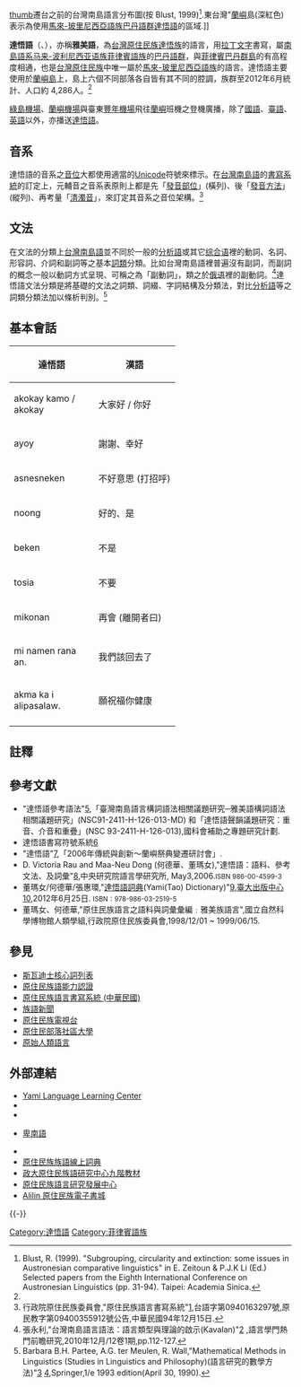 {{noteTA
|1=zh-cn:语法;zh-hk:文法;zh-tw:文法;
}}
{{Infobox Language
|name = 達悟語
|nativename = Tao
|states = [[臺灣|臺灣]]
|region={{ROC|臺東縣}}[[蘭嶼鄉|蘭嶼鄉]]
|speakers = 2700人
|date= 2008年
|ref= <ref name=taospeakers>"Yami"[http://www.unesco.org/languages-atlas/index.php],UNESCO Interactive Atlas of the World’s Languages in Danger
,2016年/6月03日查閱.</ref>
|familycolor=Austronesian
|fam1=[[南島語系|南島語系]]
|fam2=[[馬來-玻里尼西亞語族|馬來-玻里尼西亞語族]]
|fam3=[[菲律賓語族|菲律賓語族]]
|fam4=[[巴丹語群|巴丹語群]]
|script = [[原住民族語言書寫系統|達悟語羅馬字]]（[[拉丁字母|拉丁字母]]）
|nation={{TWN}}[[蘭嶼|蘭嶼]]<ref>{{cite web|url=http://www.rootlaw.com.tw/LawArticle.aspx?LawID=A040350000004700-1060614|title=原住民族語言發展法}}</ref>
|agency=台灣[[原住民族委員會|原住民族委員會]]、[[中央研究院|中央研究院]] (''Academia Sinica'')
|iso2=map
|iso3=tao
|vitality=d
}}
[[文件:Formosan_languages.png|thumb]]遷台之前的台灣南島語言分布圖(按 Blust, 1999)<ref>Blust, R. (1999). "Subgrouping, circularity and extinction: some issues in Austronesian comparative linguistics" in E. Zeitoun & P.J.K Li (Ed.) Selected papers from the Eighth International Conference on Austronesian Linguistics (pp. 31-94). Taipei: Academia Sinica.</ref>.東台灣"[[蘭嶼|蘭嶼]]島(深紅色)表示為使用[[馬來-玻里尼西亞語族|馬來-玻里尼西亞語族]][[巴丹語群|巴丹語群]][[達悟語|達悟語]]的區域.]]

'''達悟語'''（{{lang-tao|Ciriciring No Tao|links=no}}、{{lang|tao|Ireriak No Tao}}），亦稱'''雅美語'''，為[[台灣原住民族|台灣原住民族]][[達悟族|達悟族]]的語言，用[[拉丁文字|拉丁文字]]書寫，屬[[南島語系|南島語系]][[马来-波利尼西亚语族|马来-波利尼西亚语族]][[菲律賓語族|菲律賓語族]]的[[巴丹語群|巴丹語群]]，與[[菲律賓|菲律賓]][[巴丹群島|巴丹群島]]的{{link-en|伊巴丹語|Ivatan_language}}有高程度相通，也是[[台灣原住民族|台灣原住民族]]中唯一屬於[[馬來-玻里尼西亞語族|馬來-玻里尼西亞語族]]的語言。達悟語主要使用於[[蘭嶼島|蘭嶼島]]上，島上六個不同部落各自皆有其不同的腔調，族群至2012年6月統計、人口約 4,286人。<ref name=taospeakers/>

[[綠島機場|綠島機場]]、[[蘭嶼機場|蘭嶼機場]]與臺東[[豐年機場|豐年機場]]飛往[[蘭嶼|蘭嶼]]班機之登機廣播，除了[[中華民國國語|國語]]、[[台灣話|臺語]]、[[英語|英語]]以外，亦播送[[達悟語|達悟語]]。

==音系==
{{main|達悟語音系}}

達悟語的音系之[[音位|音位]]大都使用適當的[[Unicode|Unicode]]符號來標示。在[[台灣南島語|台灣南島語]]的[[書寫系統|書寫系統]]的訂定上，元輔音之音系表原則上都是先「[[發音部位|發音部位]]」(橫列)、後「[[發音方法|發音方法]]」(縱列)、再考量「[[清濁音|清濁音]]」，來訂定其音系之音位架構。<ref name="shaolatin">行政院原住民族委員會,"原住民族語言書寫系統"[http://www.edu.tw/files/list/M0001/aboriginal.pdf],台語字第0940163297號,原民教字第09400355912號公告,中華民國94年12月15日.</ref>

==文法==
{{seealso|達悟語文法}}

在文法的分類上[[台灣南島語|台灣南島語]]並不同於一般的[[分析語|分析語]]或其它[[综合语|综合语]]裡的動詞、名詞、形容詞、介詞和副詞等之基本[[詞類|詞類]]分類。比如台灣南島語裡普遍沒有副詞，而副詞的概念一般以動詞方式呈現、可稱之為「副動詞」，類之於[[俄语|俄语]]裡的副動詞。<ref name="diunnbbunhua">張永利,"台灣南島語言語法：語言類型與理論的啟示(Kavalan)"[http://vietnam.nsc.gov.tw/public/Data/012714292271.pdf] {{Wayback|url=http://vietnam.nsc.gov.tw/public/Data/012714292271.pdf |date=20131019184617 }},語言學門熱門前瞻研究,2010年12月/12卷1期,pp.112-127.</ref>達悟語文法分類是將基礎的文法之詞類、詞綴、字詞結構及分類法，對比[[分析語|分析語]]等之詞類分類法加以條析判別。<ref>Barbara B.H. Partee, A.G. ter Meulen, R. Wall,"Mathematical Methods in Linguistics (Studies in Linguistics and Philosophy)(語言研究的數學方法)"[http://acl.ldc.upenn.edu/J/J92/J92-1009.pdf] {{Wayback|url=http://acl.ldc.upenn.edu/J/J92/J92-1009.pdf |date=20131019185409 }}[http://www.amazon.com/Mathematical-Methods-Linguistics-Studies-Philosophy/dp/9027722455],Springer,1/e 1993 edition(April 30, 1990).</ref>

==基本會話==
{|class="wikitable" style="font-size: 100%"
|-
!width="135"|達悟語
! 漢語
|-
| akokay kamo / akokay || 大家好 / 你好 
|-
| ayoy || 謝謝、幸好
|-
|asnesneken
|不好意思 (打招呼)
|-
| noong || 好的、是  
|-
| beken || 不是
|-
|tosia
|不要
|-
| mikonan || 再會 (離開者曰) 
|-
| mi namen rana an. || 我們該回去了
|-
| akma ka i alipasalaw. || 願祝福你健康 
|-
|}

==註釋==
{{reflist|2}}

==參考文獻==
{{refbegin|2}}
*"達悟語參考語法"[http://yamiproject.cs.pu.edu.tw/data/200603/Yami-04.pdf],「臺灣南島語言構詞語法相關議題研究─雅美語構詞語法相關議題研究」(NSC91-2411-H-126-013-MD) 和「達悟語聲韻議題研究：重音、介音和重疊」(NSC 93-2411-H-126-013),國科會補助之專題研究計劃.
*達悟語書寫符號系統[http://yamibow.cs.pu.edu.tw/LexiquePro_en/About/%E9%81%94%E6%82%9F%E8%AA%9E%E6%9B%B8%E5%AF%AB%E7%AC%A6%E8%99%9F%E7%B3%BB%E7%B5%B1.doc]
*"達悟語"[https://web.archive.org/web/20091127112046/http://manjusibe.myweb.hinet.net/n10.htm],「2006年傳統與創新～蘭嶼祭典變遷研討會」.
*D. Victoria Rau and Maa-Neu Dong (何德華、董瑪女),"達悟語：語料、參考文法、及詞彙"[https://web.archive.org/web/20140222064709/http://www.ling.sinica.edu.tw/publ_m_d.asp-aid=20.htm],中央研究院語言學研究所, May3,2006.<small>ISBN 986-00-4599-3</small>
*董瑪女/何德華/張惠環,"[http://yamibow.cs.pu.edu.tw/index_LexiquePro.htm 達悟語詞典](Yami(Tao) Dictionary)"[http://www.tiprc.org.tw/blog_wp/?p=2412],[[臺大出版中心|臺大出版中心]][http://www.press.ntu.edu.tw/],2012年6月25日. <small>ISBN：978-986-03-2519-5</small>
*董瑪女、何德華,"原住民族語言之語料與詞彙彙編﹕雅美族語言",國立自然科學博物館人類學組,行政院原住民族委員會,1998/12/01 ~ 1999/06/15.
{{refend}}

==參見==
{{div col|cols=2}}
*[[斯瓦迪士核心詞列表|斯瓦迪士核心詞列表]]
*[[原住民族語能力認證|原住民族語能力認證]]
*[[原住民族語言書寫系統_(中華民國)|原住民族語言書寫系統 (中華民國)]]
*[[族語新聞|族語新聞]]
*[[原住民族電視台|原住民族電視台]]
*[[原住民部落社區大學|原住民部落社區大學]]
*[[原始人類語言|原始人類語言]]
{{div col end}}

==外部連結==
{{Incubator|code= tao}}
{{div col|cols=2}}
*[http://yamiproject.cs.pu.edu.tw/elearn/?&lang=zhtw Yami Language Learning Center]
*{{YouTube|WpDXLKXXuKs|達悟族歌曲(song)}}
*{{YouTube|vIOesTWSAIo|蘭嶼之歌(song)}}
*{{YouTube|SdjO-JcggdM|蘭嶼之戀(song)}}[[卑南語|卑南語]]
*{{Youtube|fiPBTIxPIOI|達悟語新聞}}
*[http://e-dictionary.apc.gov.tw/Index.htm 原住民族族語線上詞典]
*[https://web.archive.org/web/20160527045351/http://www.alcd.nccu.edu.tw/index.php?routing=Char&action=index%2F 政大原住民族語研究中心九階教材]
*[http://ilrdc.tw/ 原住民族語言研究發展中心]
*[http://alilin.apc.gov.tw/tw/ Alilin 原住民族電子書城]
{{div col end}}
{{-}}
{{台灣語言}}
{{南島語系}}

[[Category:達悟語|Category:達悟語]]
[[Category:菲律賓語族|Category:菲律賓語族]]